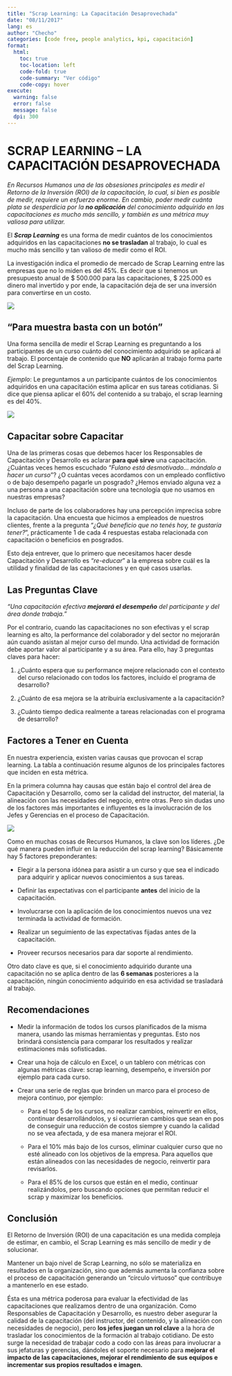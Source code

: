 ```yaml
---
title: "Scrap Learning: La Capacitación Desaprovechada"
date: "08/11/2017"
lang: es
author: "Checho"
categories: [code free, people analytics, kpi, capacitación]
format:
  html:
    toc: true
    toc-location: left
    code-fold: true
    code-summary: "Ver código"
    code-copy: hover
execute: 
  warning: false
  error: false
  message: false
  dpi: 300
---
```


# **SCRAP LEARNING -- LA CAPACITACIÓN DESAPROVECHADA**

*En Recursos Humanos una de las obsesiones principales es medir el Retorno de la Inversión (ROI) de la capacitación, lo cual, si bien es posible de medir, requiere un esfuerzo enorme. En cambio, poder medir cuánta plata se desperdicia por la **no aplicación** del conocimiento adquirido en las capacitaciones es mucho más sencillo, y también es una métrica muy valiosa para utilizar.*

El ***Scrap Learning*** es una forma de medir cuántos de los conocimientos adquiridos en las capacitaciones **no se trasladan** al trabajo, lo cual es mucho más sencillo y tan valioso de medir como el ROI.

La investigación indica el promedio de mercado de Scrap Learning entre las empresas que no lo miden es del 45%. Es decir que si tenemos un presupuesto anual de \$ 500.000 para las capacitaciones, \$ 225.000 es dinero mal invertido y por ende, la capacitación deja de ser una inversión para convertirse en un costo.

![](https://i.pinimg.com/originals/5b/85/0a/5b850afdf51756a3b48667d9acbee743.jpg)

## **"Para muestra basta con un botón"**

Una forma sencilla de medir el Scrap Learning es preguntando a los participantes de un curso cuánto del conocimiento adquirido se aplicará al trabajo. El porcentaje de contenido que **NO** aplicarán al trabajo forma parte del Scrap Learning.

*Ejemplo*: Le preguntamos a un participante cuántos de los conocimientos adquiridos en una capacitación estima aplicar en sus tareas cotidianas. Si dice que piensa aplicar el 60% del contenido a su trabajo, el scrap learning es del 40%.

![](https://github.com/chechoid/chechoid-blog/blob/main/posts/scrap_learning/archivos/formula_scrap_learning.png?raw=true){fig-align="center"}

## Capacitar sobre Capacitar

Una de las primeras cosas que debemos hacer los Responsables de Capacitación y Desarrollo es aclarar **para qué sirve** una capacitación. ¿Cuántas veces hemos escuchado "*Fulano está desmotivado... mándalo a hacer un curso*"? ¿O cuántas veces acordamos con un empleado conflictivo o de bajo desempeño pagarle un posgrado? ¿Hemos enviado alguna vez a una persona a una capacitación sobre una tecnología que no usamos en nuestras empresas?

Incluso de parte de los colaboradores hay una percepción imprecisa sobre la capacitación. Una encuesta que hicimos a empleados de nuestros clientes, frente a la pregunta "*¿Qué beneficio que no tenés hoy, te gustaría tener?*", prácticamente 1 de cada 4 respuestas estaba relacionada con capacitación o beneficios en posgrados.

Esto deja entrever, que lo primero que necesitamos hacer desde Capacitación y Desarrollo es "*re-educar*" a la empresa sobre cuál es la utilidad y finalidad de las capacitaciones y en qué casos usarlas.

## Las Preguntas Clave

*"Una capacitación efectiva **mejorará el desempeño** del participante y del área donde trabaja."*

Por el contrario, cuando las capacitaciones no son efectivas y el scrap learning es alto, la performance del colaborador y del sector no mejorarán aún cuando asistan al mejor curso del mundo. Una actividad de formación debe aportar valor al participante y a su área. Para ello, hay 3 preguntas claves para hacer:

1.  ¿Cuánto espera que su performance mejore relacionado con el contexto del curso relacionado con todos los factores, incluido el programa de desarrollo?

2.  ¿Cuánto de esa mejora se la atribuiría exclusivamente a la capacitación?

3.  ¿Cuánto tiempo dedica realmente a tareas relacionadas con el programa de desarrollo?

## Factores a Tener en Cuenta

En nuestra experiencia, existen varias causas que provocan el scrap learning. La tabla a continuación resume algunos de los principales factores que inciden en esta métrica.

En la primera columna hay causas que están bajo el control del área de Capacitación y Desarrollo, como ser la calidad del instructor, del material, la alineación con las necesidades del negocio, entre otras. Pero sin dudas uno de los factores más importantes e influyentes es la involucración de los Jefes y Gerencias en el proceso de Capacitación.

![](https://github.com/chechoid/chechoid-blog/blob/main/posts/scrap_learning/archivos/control_contexto.png?raw=true){fig-align="center"}

Como en muchas cosas de Recursos Humanos, la clave son los líderes. ¿De qué manera pueden influir en la reducción del scrap learning? Básicamente hay 5 factores preponderantes:

-   Elegir a la persona idónea para asistir a un curso y que sea el indicado para adquirir y aplicar nuevos conocimientos a sus tareas.

-   Definir las expectativas con el participante **antes** del inicio de la capacitación.

-   Involucrarse con la aplicación de los conocimientos nuevos una vez terminada la actividad de formación.

-   Realizar un seguimiento de las expectativas fijadas antes de la capacitación.

-   Proveer recursos necesarios para dar soporte al rendimiento.

Otro dato clave es que, si el conocimiento adquirido durante una capacitación no se aplica dentro de las **6 semanas** posteriores a la capacitación, ningún conocimiento adquirido en esa actividad se trasladará al trabajo.

## Recomendaciones

-   Medir la información de todos los cursos planificados de la misma manera, usando las mismas herramientas y preguntas. Esto nos brindará consistencia para comparar los resultados y realizar estimaciones más sofisticadas.

-   Crear una hoja de cálculo en Excel, o un tablero con métricas con algunas métricas clave: scrap learning, desempeño, e inversión por ejemplo para cada curso.

-   Crear una serie de reglas que brinden un marco para el proceso de mejora continuo, por ejemplo:

    -   Para el top 5 de los cursos, no realizar cambios, reinvertir en ellos, continuar desarrollándolos, y si ocurrieran cambios que sean en pos de conseguir una reducción de costos siempre y cuando la calidad no se vea afectada, y de esa manera mejorar el ROI.

    -   Para el 10% más bajo de los cursos, eliminar cualquier curso que no esté alineado con los objetivos de la empresa. Para aquellos que están alineados con las necesidades de negocio, reinvertir para revisarlos.

    -   Para el 85% de los cursos que están en el medio, continuar realizándolos, pero buscando opciones que permitan reducir el scrap y maximizar los beneficios.

## Conclusión

El Retorno de Inversión (ROI) de una capacitación es una medida compleja de estimar, en cambio, el Scrap Learning es más sencillo de medir y de solucionar.

Mantener un bajo nivel de Scrap Learning, no sólo se materializa en resultados en la organización, sino que además aumenta la confianza sobre el proceso de capacitación generando un "círculo virtuoso" que contribuye a mantenerlo en ese estado.

Ésta es una métrica poderosa para evaluar la efectividad de las capacitaciones que realizamos dentro de una organización. Como Responsables de Capacitación y Desarrollo, es nuestro deber asegurar la calidad de la capacitación (del instructor, del contenido, y la alineación con necesidades de negocio), pero **los jefes juegan un rol clave** a la hora de trasladar los conocimientos de la formación al trabajo cotidiano. De esto surge la necesidad de trabajar codo a codo con las áreas para involucrar a sus jefaturas y gerencias, dándoles el soporte necesario para **mejorar el impacto de las capacitaciones, mejorar el rendimiento de sus equipos e incrementar sus propios resultados e imagen.**
